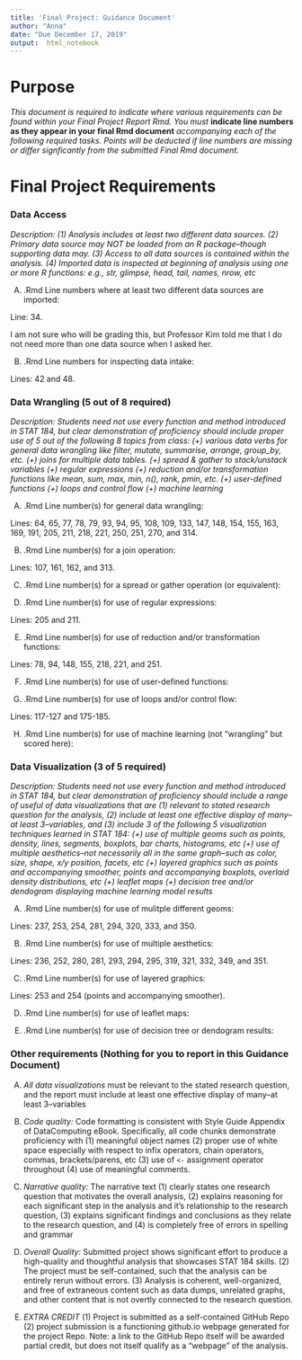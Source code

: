 ```yaml
---
title: 'Final Project: Guidance Document'
author: "Anna"
date: "Due December 17, 2019"
output:  html_notebook
---
```


# Purpose

*This document is required to indicate where various requirements can be found within your Final Project Report Rmd.  You must* **indicate line numbers as they appear in your final Rmd document** *accompanying each of the following required tasks. Points will be deducted if line numbers are missing or differ signficantly from the submitted Final Rmd document.*  


# Final Project Requirements


### Data Access

*Description: (1) Analysis includes at least two different data sources. (2) Primary data source may NOT be loaded from an R package--though supporting data may. (3) Access to all data sources is contained within the analysis. (4) Imported data is inspected at beginning of analysis using one or more R functions: e.g., str, glimpse, head, tail, names, nrow, etc*

(A) .Rmd Line numbers where at least two different data sources are imported:  

Line: 34. 

I am not sure who will be grading this, but Professor Kim told me that I do not need more than one data source when I asked her.

(B) .Rmd Line numbers for inspecting data intake:  

Lines: 42 and 48.

### Data Wrangling (5 out of 8 required)

*Description: Students need not use every function and method introduced in STAT 184, but clear demonstration of proficiency should include proper use of 5 out of the following 8 topics from class: (+) various data verbs for general data wrangling like filter, mutate, summarise, arrange, group_by, etc. (+) joins for multiple data tables. (+) spread & gather to stack/unstack variables (+) regular expressions (+) reduction and/or transformation functions like mean, sum, max, min, n(), rank, pmin, etc. (+) user-defined functions (+) loops and control flow (+) machine learning*


(A) .Rmd Line number(s) for general data wrangling: 

Lines: 64, 65, 77, 78, 79, 93, 94, 95, 108, 109, 133, 147, 148, 154, 155, 163, 169, 191, 205, 211, 218, 221, 250, 251, 270, and 314.

(B) .Rmd Line number(s) for a join operation: 

Lines: 107, 161, 162, and 313. 

(C) .Rmd Line number(s) for a spread or gather operation (or equivalent):


(D) .Rmd Line number(s) for use of regular expressions: 

Lines: 205 and 211.

(E) .Rmd Line number(s) for use of reduction and/or transformation functions: 

Lines: 78, 94, 148, 155, 218, 221, and 251. 

(F) .Rmd Line number(s) for use of user-defined functions: 


(G) .Rmd Line number(s) for use of loops and/or control flow: 

Lines: 117-127 and 175-185.

(H) .Rmd Line number(s) for use of machine learning (not "wrangling" but scored here): 



### Data Visualization (3 of 5 required)

*Description: Students need not use every function and method introduced in STAT 184, but clear demonstration of proficiency should include a range of useful of data visualizations that are (1) relevant to stated research question for the analysis, (2) include at least one effective display of many--at least 3--variables, and (3) include 3 of the following 5 visualization techniques learned in STAT 184: (+) use of multiple geoms such as points, density, lines, segments, boxplots, bar charts, histograms, etc (+) use of multiple aesthetics--not necessarily all in the same graph--such as color, size, shape, x/y position, facets, etc (+) layered graphics such as points and accompanying smoother, points and accompanying boxplots, overlaid density distributions, etc (+) leaflet maps (+) decision tree and/or dendogram displaying machine learning model results*


(A) .Rmd Line number(s) for use of mulitple different geoms: 

Lines: 237, 253, 254, 281, 294, 320, 333, and 350.

(B) .Rmd Line number(s) for use of multiple aesthetics:  

Lines: 236, 252, 280, 281, 293, 294, 295, 319, 321, 332, 349, and 351. 

(C) .Rmd Line number(s) for use of layered graphics: 

Lines: 253 and 254 (points and accompanying smoother).

(D) .Rmd Line number(s) for use of leaflet maps:  

(E) .Rmd Line number(s) for use of decision tree or dendogram results:    




### Other requirements (Nothing for you to report in this Guidance Document)

(A) *All data visualizations* must be relevant to the stated research question, and the report must include at least one effective display of many--at least 3--variables 

(B) *Code quality:* Code formatting is consistent with Style Guide Appendix of DataComputing eBook. Specifically, all code chunks demonstrate proficiency with (1) meaningful object names (2) proper use of white space especially with respect to infix operators, chain operators, commas, brackets/parens, etc (3) use of `<-` assignment operator throughout (4) use of meaningful comments.

(C) *Narrative quality:* The narrative text (1) clearly states one research question that motivates the overall analysis, (2) explains reasoning for each significant step in the analysis and it's relationship to the research question, (3) explains significant findings and conclusions as they relate to the research question, and (4) is completely free of errors in spelling and grammar

(D) *Overall Quality:* Submitted project shows significant effort to produce a high-quality and thoughtful analysis that showcases STAT 184 skills. (2) The project must be self-contained, such that the analysis can be entirely rerun without errors. (3) Analysis is coherent, well-organized, and free of extraneous content such as data dumps, unrelated graphs, and other content that is not overtly connected to the research question.

(E) *EXTRA CREDIT* (1) Project is submitted as a self-contained GitHub Repo (2) project submission is a functioning github.io webpage generated for the project Repo. Note: a link to the GitHub Repo itself will be awarded partial credit, but does not itself qualify as a "webpage" of the analysis.



